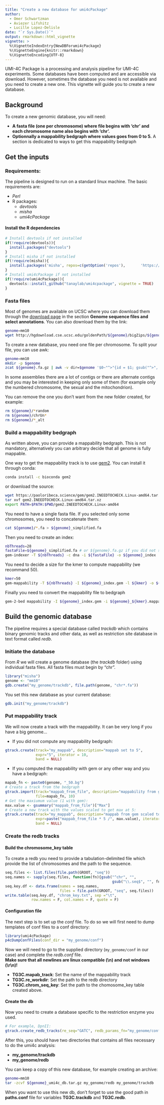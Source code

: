 ```yaml
---
title: "Create a new database for umi4cPackage"
author: 
  - Omer Schwartzman
  - Aviezer Lifshitz
  - Lucille Lopez-Delisle
date: "`r Sys.Date()`"
output: rmarkdown::html_vignette
vignette: >
  %\VignetteIndexEntry{NewDBForumi4cPackage}
  %\VignetteEngine{knitr::rmarkdown}
  %\VignetteEncoding{UTF-8}
---
```


UMI-4C Package is a processing and analysis pipeline for UMI-4C experiments. Some databases have been computed and are accessible via download. However, sometimes the database you need is not available and you need to create a new one. This vignette will guide you to create a new database.

## Background
To create a new genomic database, you will need:

- __A fasta file (one per chromosome) where file begins with 'chr' and each chromosome name also begins with 'chr'.__
- __Optionnally a mappability bedgraph where values goes from 0 to 5.__
A section is dedicated to ways to get this mappability bedgraph

## Get the inputs
### Requirements:
The pipeline is designed to run on a standard linux machine. The basic requirements are: 

- _Perl_
- R packages:
    * _devtools_
    * _misha_
    * _umi4cPackage_

#### Install the R dependencies
```r
# Install devtools if not installed
if(!require(devtools)){
  install.packages("devtools")
}
# Install misha if not installed
if(!require(misha)){
  install.packages('misha', repos=c(getOption('repos'),       'https://tanaylab.github.io/repo'))
}
# Install umi4cPackage if not installed
if(!require(umi4cPackage)){
  devtools::install_github("tanaylab/umi4cpackage", vignette = TRUE)
}
```

### Fasta files
Most of genomes are available on UCSC where you can download them through the [download page](http://hgdownload.cse.ucsc.edu/downloads.html) in the section __Genome sequence files and select annotations__. You can also download them by the link:
```bash
genome=mm10
wget http://hgdownload.cse.ucsc.edu/goldenPath/${genome}/bigZips/${genome}.fa.gz
```

To create a new database, you need one file per chromosome. To split your file, you can use awk:
```bash
genome=mm10
mkdir -p $genome
zcat ${genome}.fa.gz | awk -v dir=$genome '$0~"^>"{id = $1; gsub("^>", "", id)}{print >> dir"/"id".fa"}'
```

In some assemblies there are a lot of contigs or there are alternate contigs and you may be interested in keeping only some of them (for example only the numbered chromosome, the sexual and the mitochondrion).

You can remove the one you don't want from the new folder created, for example:
```bash
rm ${genome}/*random
rm ${genome}/chrUn*
rm ${genome}/*_alt
```

### Build a mappability bedgraph
As written above, you can provide a mappability bedgraph. This is not mandatory, alternatively you can arbitrary decide that all genome is fully mappable.

One way to get the mappability track is to use [gem2](Link to the home page). You can install it through conda:
```bash
conda install -c bioconda gem2
```
or download the source:
```bash
wget https://paoloribeca.science/gem/gem2.INEEDTOCHECK.Linux-amd64.tar.xz
tar xvf gem2.INEEDTOCHECK.Linux-amd64.tar.xz
export PATH=$PATH:$PWD/gem2.INEEDTOCHECK.Linux-amd64
```

You need to have a single fasta file. If you selected only some chromosomes, you need to concatenate them:
```bash
cat ${genome}/*.fa > ${genome}_simplified.fa
```

Then you need to create an index:
```bash
nbThreads=28
fastaFile=${genome}_simplified.fa # or ${genome}.fa.gz if you did not select chromosomes
gem-indexer -T ${nbThreads} -c dna -i ${fastaFile} -o ${genome}_index
```

You need to decide a size for the kmer to compute mappability (we recommand 50).
```bash
kmer=50
gem-mappability -T ${nbThreads} -I ${genome}_index.gem -l ${kmer} -o ${genome}_${kmer}
```

Finally you need to convert the mappability file to bedgraph
```bash
gem-2-bed mappability -I ${genome}_index.gem -i ${genome}_${kmer}.mappability -o ${genome}_${kmer}
```

## Build the genomic database
The pipeline requires a special database called _trackdb_ which contains binary genomic tracks and other data, as well as restriction site database in text format called _redb_.  

### Initiate the database
From _R_ we will create a genome database (the _trackdb_ folder) using individual fasta files. All fasta files must begin by "chr".
```r
library("misha")
genome <- "mm10"
gdb.create("my_genome/trackdb", file.path(genome, "chr*.fa"))
```

You set this new database as your current database:
```r
gdb.init("my_genome/trackdb")
```

### Put mappability track
We will now create a track with the mappability. It can be very long if you have a big genome...

- If you did not compute any mappability bedgraph:
```r
gtrack.create(track="my_mappab", description="mappab set to 5",
              expr="5", iterator = 10,
              band = NULL)
```

- If you computed the mappability with gem or any other way and you have a bedgraph:
```r
mapab_fn <- paste0(genome, "_50.bg")
# Create a track from the bedgraph
gtrack.import(track="mappab_from_file", description="mappability from gem",
              file=mapab_fn, 10)
# Get the maxiumum value (1 with gem):
max.value <- gsummary("mappab_from_file")["Max"]
# Create a new track with the values scaled to get max at 5:
gtrack.create(track="my_mappab", description="mappab from gem scaled to 5",
              expr=paste("mappab_from_file * 5 /", max.value), iterator = 10,
              band = NULL)

```

### Create the redb tracks

#### Build the chromosome_key table

To create a redb you need to provide a tabulation-delimited file which provide the list of chromosomes and the path to the sequence.
```r
seq.files <- list.files(file.path(GROOT, "seq"))
seq.names <- sapply(seq.files, function(fn){gsub("^chr", "", 
                                                 gsub("\\.seq$", "", fn))})
seq.key.df <- data.frame(names = seq.names,
                         files = file.path(GROOT, "seq", seq.files))
write.table(seq.key.df, "chrom_key.txt", sep ="\t",
            row.names = F, col.names = F, quote = F)
```


#### Configuration file

The next step is to set up the _conf_ file. To do so we will first need to dump templates of conf files to a conf directory:
```r
library(umi4cPackage)
p4cDumpConfFiles(conf_dir = "my_genome/conf")
```

Now we will need to go to the supplied directory (`my_genome/conf` in our case) and complete the _redb.conf_ file.  
__Make sure that all newlines are linux compatible (\\n) and not windows (\\r\\n)!__  

- __TG3C.mapab_track__: Set the name of the mappability track
- __TG3C.re_workdir__: Set the path to the redb directory
- __TG3C.chrom_seq_key__: Set the path to the chomosome_key table created above.

#### Create the db

Now you need to create a database specific to the restriction enzyme you used.
```r
# For example, DpnII:
gtrack.create_redb_tracks(re_seq="GATC", redb_params_fn="my_genome/conf/redb.conf")
```

After this, you should have two directories that contains all files necessary to do the umi4c analysis:  

- __my_genome/trackdb__  
- __my_genome/redb__

You can keep a copy of this new database, for example creating an archive:
```bash
genome=mm10
tar -zcvf ${genome}_umi4c_db.tar.gz my_genome/redb my_genome/trackdb
```

When you want to use this new db, don't forget to use the good path in __paths.conf__ file for variables __TG3C.trackdb__ and __TG3C.redb__.
